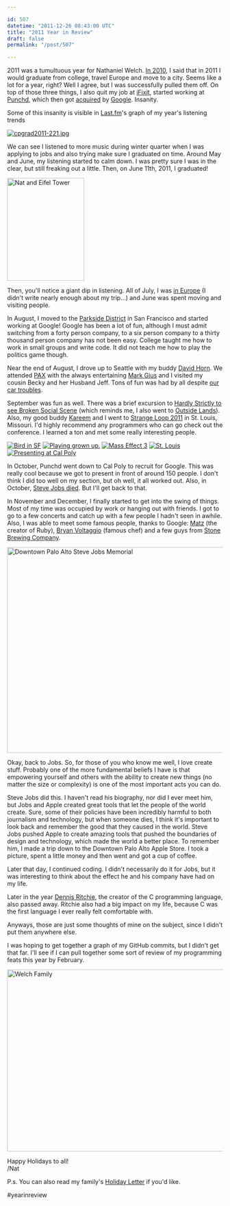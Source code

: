 ```yaml
---

id: 507
datetime: "2011-12-26 08:43:00 UTC"
title: "2011 Year in Review"
draft: false
permalink: "/post/507"

---
```


2011 was a tumultuous year for Nathaniel Welch. [In 2010](http://pseudoweb.net/2010/12/30/2010-year-in-review/), I said that in 2011 I would graduate from college, travel Europe and move to a city. Seems like a lot for a year, right? Well I agree, but I was successfully pulled them off. On top of those three things, I also quit my job at [iFixit](http://ifixit.com), started working at [Punchd](http://getpunchd.com), which then got [acquired](http://getpunchd.com/google) by [Google](http://google.com). Insanity.

Some of this insanity is visible in [Last\.fm](http://www.last.fm/user/icco)'s graph of my year's listening trends

<a href="http://www.flickr.com/photos/dlnwelch/sets/72157626948243548/with/5826629101/" title="cpgrad2011-221.jpg by dlnwelch, on Flickr"><img src="http://farm4.staticflickr.com/3502/5826629101\_615de8c6b0\_m.jpg" alt="cpgrad2011-221.jpg"></img></a>

We can see I listened to more music during winter quarter when I was applying to jobs and also trying make sure I graduated on time. Around May and June, my listening started to calm down. I was pretty sure I was in the clear, but still freaking out a little. Then, on June 11th, 2011, I graduated\!

<a href="http://www.flickr.com/photos/icco/5971070357/" title="Nat and Eifel Tower by Nat W, on Flickr"><img src="http://farm7.staticflickr.com/6129/5971070357\_58895612ab\_m.jpg" width="180" height="240" alt="Nat and Eifel Tower"></img></a>

Then, you'll notice a giant dip in listening. All of July, I was [in Europe](http://pseudoweb.net/2011/07/05/summer-2011-postcard-1/) \(I didn't write nearly enough about my trip...\) and June was spent moving and visiting people.

In August, I moved to the [Parkside District](http://en.wikipedia.org/wiki/Parkside,_San_Francisco) in San Francisco and started working at Google\! Google has been a lot of fun, although I must admit switching from a forty person company, to a six person company to a thirty thousand person company has not been easy. College taught me how to work in small groups and write code. It did not teach me how to play the politics game though.

Near the end of August, I drove up to Seattle with my buddy [David Horn](http://about.me/davidhorn). We attended [PAX](http://www.flickr.com/photos/icco/sets/72157627956138728/) with the always entertaining [Mark Gius](http://markgius.com/) and I visited my cousin Becky and her Husband Jeff. Tons of fun was had by all despite [our car troubles](https://twitter.com/#!/icco/statuses/106776910616473602).

September was fun as well. There was a brief excursion to [Hardly Strictly to see Broken Social Scene](http://www.flickr.com/photos/icco/sets/72157627956138728/) \(which reminds me, I also went to [Outside Lands](http://www.flickr.com/photos/icco/6040584796/in/set-72157627831483421)\). Also, my good buddy [Kareem](http://www.linkedin.com/in/kareemnassar) and I went to [Strange Loop 2011](https://thestrangeloop.com/) in St. Louis, Missouri. I'd highly recommend any programmers who can go check out the conference. I learned a ton and met some really interesting people.

<a href="http://www.flickr.com/photos/icco/6271104101/" title="Bird in SF by Nat W, on Flickr"><img src="http://farm7.staticflickr.com/6231/6271104101\_0c758217df\_s.jpg" alt="Bird in SF"></img></a>
<a href="http://www.flickr.com/photos/icco/6022320198/" title="Playing grown up. by Nat W, on Flickr"><img src="http://farm7.staticflickr.com/6142/6022320198\_4f914b7ed5\_s.jpg" alt="Playing grown up."></img></a>
<a href="http://www.flickr.com/photos/icco/6271097107/" title="Mass Effect 3 by Nat W, on Flickr"><img src="http://farm7.staticflickr.com/6060/6271097107\_a8a7f3ccb1\_s.jpg" alt="Mass Effect 3"></img></a>
<a href="http://www.flickr.com/photos/icco/6271628778/" title="St. Louis by Nat W, on Flickr"><img src="http://farm7.staticflickr.com/6111/6271628778\_753b521db7\_s.jpg" alt="St. Louis"></img></a>
<a href="http://www.flickr.com/photos/icco/6271106081/" title="Presenting at Cal Poly by Nat W, on Flickr"><img src="http://farm7.staticflickr.com/6035/6271106081\_4f0259d38e\_s.jpg" alt="Presenting at Cal Poly"></img></a>

In October, Punchd went down to Cal Poly to recruit for Google. This was really cool because we got to present in front of around 150 people. I don't think I did too well on my section, but oh well, it all worked out. Also, in October, [Steve Jobs died](http://en.wikipedia.org/wiki/Steve_Jobs). But I'll get back to that.

In November and December, I finally started to get into the swing of things. Most of my time was occupied by work or hanging out with friends. I got to go to a few concerts and catch up with a few people I hadn't seen in awhile. Also, I was able to meet some famous people, thanks to Google: [Matz](http://www.flickr.com/photos/icco/6310037274/) \(the creator of Ruby\), [Bryan Voltaggio](http://www.flickr.com/photos/icco/6420876153) \(famous chef\) and a few guys from [Stone Brewing Company](http://www.flickr.com/photos/icco/6473327073).

<a href="http://www.flickr.com/photos/icco/6271104727/" title="Downtown Palo Alto Steve Jobs Memorial by Nat W, on Flickr"><img src="http://farm7.staticflickr.com/6104/6271104727\_c08979b396\_z.jpg" width="640" height="480" alt="Downtown Palo Alto Steve Jobs Memorial"></img></a>

Okay, back to Jobs. So, for those of you who know me well, I love create stuff. Probably one of the more fundamental beliefs I have is that empowering yourself and others with the ability to create new things \(no matter the size or complexity\) is one of the most important acts you can do.

Steve Jobs did this. I haven't read his biography, nor did I ever meet him, but Jobs and Apple created great tools that let the people of the world create. Sure, some of their policies have been incredibly harmful to both journalism and technology, but when someone dies, I think it's important to look back and remember the good that they caused in the world. Steve Jobs pushed Apple to create amazing tools that pushed the boundaries of design and technology, which made the world a better place. To remember him, I made a trip down to the Downtown Palo Alto Apple Store. I took a picture, spent a little money and then went and got a cup of coffee.

Later that day, I continued coding. I didn't necessarily do it for Jobs, but it was interesting to think about the effect he and his company have had on my life.

Later in the year [Dennis Ritchie](http://www.nytimes.com/interactive/2011/12/22/magazine/the-lives-they-lived.html?hp#view=dennis_ritchie), the creator of the C programming language, also passed away. Ritchie also had a big impact on my life, because C was the first language I ever really felt comfortable with.

Anyways, those are just some thoughts of mine on the subject, since I didn't put them anywhere else.

I was hoping to get together a graph of my GitHub commits, but I didn't get that far. I'll see if I can pull together some sort of review of my programming feats this year by February.

<a href="http://www.flickr.com/photos/dlnwelch/6494262343/" title="Welch Family by dlnwelch, on Flickr"><img src="http://farm8.staticflickr.com/7147/6494262343\_ab28a67d9e\_z.jpg" width="640" height="425" alt="Welch Family"></img></a>

Happy Holidays to all\!  
/Nat

P\.s. You can also read my family's [Holiday Letter](/images/2011/12/ChristmasLetter2011.pdf) if you'd like.

#yearinreview

